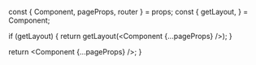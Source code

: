 
  const { Component, pageProps, router } = props;
  const {
    getLayout,
  } = Component;

  if (getLayout) {
    return getLayout(<Component {...pageProps} />);
  }

  return <Component {...pageProps} />;
}
